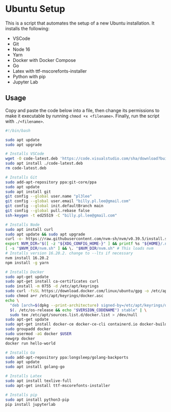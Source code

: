 # Ubuntu Setup
This is a script that automates the setup of a new Ubuntu installation. It installs the following:
- VSCode
- Git
- Node 16
- Yarn
- Docker with Docker Compose
- Go
- Latex with ttf-mscorefonts-installer
- Python with pip
- Jupyter Lab

## Usage
Copy and paste the code below into a file, then change its permissions to make it executable by running `chmod +x <filename>`. Finally, run the script with `./<filename>`.

```bash
#!/bin/bash

sudo apt update
sudo apt upgrade

# Installs VSCode
wget -O code-latest.deb 'https://code.visualstudio.com/sha/download?build=stable&os=linux-deb-x64'
sudo apt install ./code-latest.deb
rm code-latest.deb

# Installs Git
sudo add-apt-repository ppa:git-core/ppa
sudo apt update
sudo apt install git
git config --global user.name "pl3lee"
git config --global user.email "billy.pl.lee@gmail.com"
git config --global init.defaultBranch main
git config --global pull.rebase false
ssh-keygen -t ed25519 -C "billy.pl.lee@gmail.com"

# Installs Node
sudo apt install curl
sudo apt update && sudo apt upgrade
curl -o- https://raw.githubusercontent.com/nvm-sh/nvm/v0.39.5/install.sh | bash
export NVM_DIR="$([ -z "${XDG_CONFIG_HOME-}" ] && printf %s "${HOME}/.nvm" || printf %s "${XDG_CONFIG_HOME}/nvm")"
[ -s "$NVM_DIR/nvm.sh" ] && \. "$NVM_DIR/nvm.sh" # This loads nvm
# Installs version 16.20.2. change to --lts if necessary
nvm install 16.20.2
npm install -g yarn

# Installs Docker
sudo apt-get update
sudo apt-get install ca-certificates curl
sudo install -m 0755 -d /etc/apt/keyrings
sudo curl -fsSL https://download.docker.com/linux/ubuntu/gpg -o /etc/apt/keyrings/docker.asc
sudo chmod a+r /etc/apt/keyrings/docker.asc
echo \
  "deb [arch=$(dpkg --print-architecture) signed-by=/etc/apt/keyrings/docker.asc] https://download.docker.com/linux/ubuntu \
  $(. /etc/os-release && echo "$VERSION_CODENAME") stable" | \
  sudo tee /etc/apt/sources.list.d/docker.list > /dev/null
sudo apt-get update
sudo apt-get install docker-ce docker-ce-cli containerd.io docker-buildx-plugin docker-compose-plugin
sudo groupadd docker
sudo usermod -aG docker $USER
newgrp docker
docker run hello-world

# Installs Go
sudo add-apt-repository ppa:longsleep/golang-backports
sudo apt update
sudo apt install golang-go

# Installs Latex
sudo apt install texlive-full
sudo apt-get install ttf-mscorefonts-installer

# Installs pip
sudo apt install python3-pip
pip install jupyterlab
```
